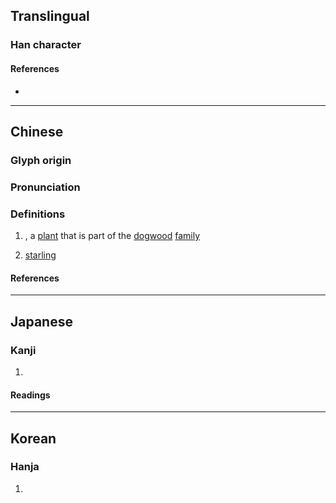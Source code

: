 {{character info}}
==Translingual==

===Han character===
{{Han char|rn=75|rad=木|as=08|sn=12|four=40996|canj=DYRF|ids=⿰木京}}

====References====
* {{Han ref|kx=0536.070|dkj=15020|dj=0923.200|hdz=21236.100|uh=690B|ud=26891|bh=D9CA|bd=55754}}

----

==Chinese==
{{zh-forms}}

===Glyph origin===
{{Han etym}}

===Pronunciation===
{{zh-pron
|m=liáng
|c=loeng4
|mc=y
|oc=y
|ma=
|cat=pn,n
}}

===Definitions===
{{zh-hanzi}}

# {{taxlink|Cornus hemsleyi|species|noshow=1}}, a [[plant]] that is part of the [[dogwood]] [[family]]
#: {{zh-l|椋子木}}
# [[starling]]
#: {{zh-l|椋鳥}}

====References====

----

==Japanese==

===Kanji===
{{ja-kanji|grade=|rs=木08}}

# {{rfdef|ja|sort=木08}}

====Readings====
{{ja-readings
|on=りょう
|kun=むく-, くら
}}

----

==Korean==

===Hanja===
{{ko-hanja|hangeul=[[량]]>[[양]]|eumhun=|rv=ryang>yang|mr=ryang>yang|y=lyang>yang}}

# {{rfdef|ko|sort=木08}}
